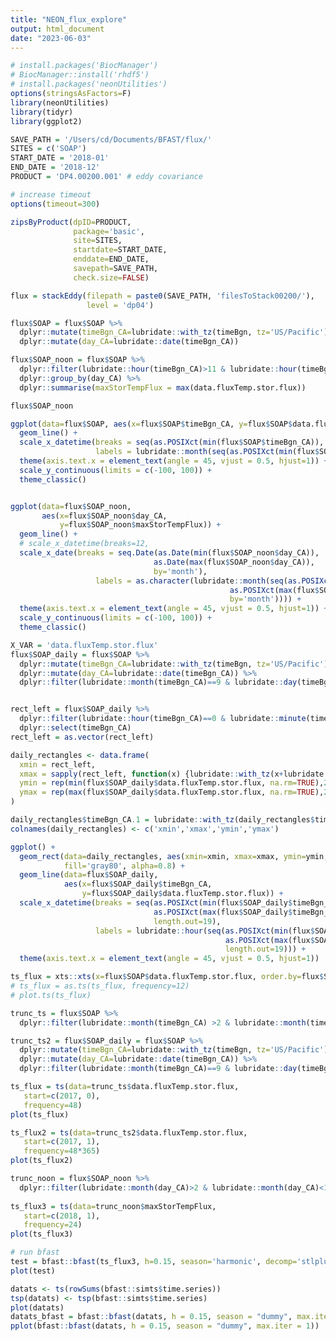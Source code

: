 ```yaml
---
title: "NEON_flux_explore"
output: html_document
date: "2023-06-03"
---
```


```r
# install.packages('BiocManager')
# BiocManager::install('rhdf5')
# install.packages('neonUtilities')
options(stringsAsFactors=F)
library(neonUtilities)
library(tidyr)
library(ggplot2)
```


```r
SAVE_PATH = '/Users/cd/Documents/BFAST/flux/'
SITES = c('SOAP')
START_DATE = '2018-01'
END_DATE = '2018-12'
PRODUCT = 'DP4.00200.001' # eddy covariance

# increase timeout
options(timeout=300)
```


```r
zipsByProduct(dpID=PRODUCT,
              package='basic',
              site=SITES,
              startdate=START_DATE,
              enddate=END_DATE,
              savepath=SAVE_PATH,
              check.size=FALSE)
```


```r
flux = stackEddy(filepath = paste0(SAVE_PATH, 'filesToStack00200/'),
                 level = 'dp04')
```


```r
flux$SOAP = flux$SOAP %>%
  dplyr::mutate(timeBgn_CA=lubridate::with_tz(timeBgn, tz='US/Pacific')) %>%
  dplyr::mutate(day_CA=lubridate::date(timeBgn_CA))

flux$SOAP_noon = flux$SOAP %>%
  dplyr::filter(lubridate::hour(timeBgn_CA)>11 & lubridate::hour(timeBgn_CA)<15) %>%
  dplyr::group_by(day_CA) %>%
  dplyr::summarise(maxStorTempFlux = max(data.fluxTemp.stor.flux))

flux$SOAP_noon
```

```r
ggplot(data=flux$SOAP, aes(x=flux$SOAP$timeBgn_CA, y=flux$SOAP$data.fluxTemp.stor.flux)) +
  geom_line() +
  scale_x_datetime(breaks = seq(as.POSIXct(min(flux$SOAP$timeBgn_CA)), as.POSIXct(max(flux$SOAP$timeBgn_CA)), by='month'),
                   labels = lubridate::month(seq(as.POSIXct(min(flux$SOAP$timeBgn_CA)), as.POSIXct(max(flux$SOAP$timeBgn_CA)), by='month'))) +
  theme(axis.text.x = element_text(angle = 45, vjust = 0.5, hjust=1)) +
  scale_y_continuous(limits = c(-100, 100)) +
  theme_classic()


ggplot(data=flux$SOAP_noon, 
       aes(x=flux$SOAP_noon$day_CA, 
           y=flux$SOAP_noon$maxStorTempFlux)) +
  geom_line() +
  # scale_x_datetime(breaks=12,
  scale_x_date(breaks = seq.Date(as.Date(min(flux$SOAP_noon$day_CA)),
                                as.Date(max(flux$SOAP_noon$day_CA)),
                                by='month'),
                   labels = as.character(lubridate::month(seq(as.POSIXct(min(flux$SOAP_noon$day_CA)),
                                                 as.POSIXct(max(flux$SOAP_noon$day_CA)),
                                                 by='month')))) +
  theme(axis.text.x = element_text(angle = 45, vjust = 0.5, hjust=1)) +
  scale_y_continuous(limits = c(-100, 100)) +
  theme_classic()
```



```r
X_VAR = 'data.fluxTemp.stor.flux'
flux$SOAP_daily = flux$SOAP %>% 
  dplyr::mutate(timeBgn_CA=lubridate::with_tz(timeBgn, tz='US/Pacific')) %>%
  dplyr::mutate(day_CA=lubridate::date(timeBgn_CA)) %>%
  dplyr::filter(lubridate::month(timeBgn_CA)==9 & lubridate::day(timeBgn_CA)<10)


rect_left = flux$SOAP_daily %>%
  dplyr::filter(lubridate::hour(timeBgn_CA)==0 & lubridate::minute(timeBgn_CA)==0 & lubridate::day(timeBgn_CA)%%2==0) %>%
  dplyr::select(timeBgn_CA)
rect_left = as.vector(rect_left)

daily_rectangles <- data.frame(
  xmin = rect_left,
  xmax = sapply(rect_left, function(x) {lubridate::with_tz(x+lubridate::days(1), tz='US/Pacific')}),
  ymin = rep(min(flux$SOAP_daily$data.fluxTemp.stor.flux, na.rm=TRUE),2),
  ymax = rep(max(flux$SOAP_daily$data.fluxTemp.stor.flux, na.rm=TRUE),2)
)

daily_rectangles$timeBgn_CA.1 = lubridate::with_tz(daily_rectangles$timeBgn_CA.1, tz='US/Pacific')
colnames(daily_rectangles) <- c('xmin','xmax','ymin','ymax')

ggplot() +
  geom_rect(data=daily_rectangles, aes(xmin=xmin, xmax=xmax, ymin=ymin, ymax=ymax), 
            fill='gray80', alpha=0.8) +
  geom_line(data=flux$SOAP_daily, 
            aes(x=flux$SOAP_daily$timeBgn_CA, 
                y=flux$SOAP_daily$data.fluxTemp.stor.flux)) +
  scale_x_datetime(breaks = seq(as.POSIXct(min(flux$SOAP_daily$timeBgn_CA)), 
                                as.POSIXct(max(flux$SOAP_daily$timeBgn_CA)), 
                                length.out=19),
                   labels = lubridate::hour(seq(as.POSIXct(min(flux$SOAP_daily$timeBgn_CA)),
                                                as.POSIXct(max(flux$SOAP_daily$timeBgn_CA)), 
                                                length.out=19))) +
  theme(axis.text.x = element_text(angle = 45, vjust = 0.5, hjust=1))
```

```r
ts_flux = xts::xts(x=flux$SOAP$data.fluxTemp.stor.flux, order.by=flux$SOAP$timeBgn_CA)
# ts_flux = as.ts(ts_flux, frequency=12)
# plot.ts(ts_flux)

trunc_ts = flux$SOAP %>%
  dplyr::filter(lubridate::month(timeBgn_CA) >2 & lubridate::month(timeBgn_CA) < 9)

trunc_ts2 = flux$SOAP_daily = flux$SOAP %>% 
  dplyr::mutate(timeBgn_CA=lubridate::with_tz(timeBgn, tz='US/Pacific')) %>%
  dplyr::mutate(day_CA=lubridate::date(timeBgn_CA)) %>%
  dplyr::filter(lubridate::month(timeBgn_CA)==9 & lubridate::day(timeBgn_CA)<10)

ts_flux = ts(data=trunc_ts$data.fluxTemp.stor.flux,
   start=c(2017, 0),
   frequency=48)
plot(ts_flux)

ts_flux2 = ts(data=trunc_ts2$data.fluxTemp.stor.flux,
   start=c(2017, 1),
   frequency=48*365)
plot(ts_flux2)

trunc_noon = flux$SOAP_noon %>%
  dplyr::filter(lubridate::month(day_CA)>2 & lubridate::month(day_CA)<10)
  
ts_flux3 = ts(data=trunc_noon$maxStorTempFlux,
   start=c(2018, 1),
   frequency=24)
plot(ts_flux3)

# run bfast
test = bfast::bfast(ts_flux3, h=0.15, season='harmonic', decomp='stlplus')
plot(test)

datats <- ts(rowSums(bfast::simts$time.series))
tsp(datats) <- tsp(bfast::simts$time.series)
plot(datats)
datats_bfast = bfast::bfast(datats, h = 0.15, season = "dummy", max.iter = 1)
pplot(bfast::bfast(datats, h = 0.15, season = "dummy", max.iter = 1))

```

